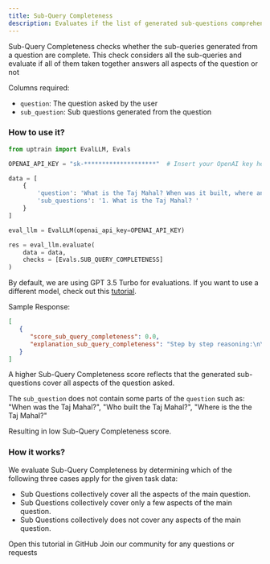 ```yaml
---
title: Sub-Query Completeness
description: Evaluates if the list of generated sub-questions comprehensively cover all aspects of the main question.
---
```


Sub-Query Completeness checks whether the sub-queries generated from a question are complete. This check considers all the sub-queries and evaluate if all of them taken together answers all aspects of the question or not

Columns required:
- `question`: The question asked by the user
- `sub_question`: Sub questions generated from the question

### How to use it?

```python
from uptrain import EvalLLM, Evals

OPENAI_API_KEY = "sk-********************"  # Insert your OpenAI key here

data = [
    {
        'question': 'What is the Taj Mahal? When was it built, where and by whom',
        'sub_questions': '1. What is the Taj Mahal? '        
    }
]

eval_llm = EvalLLM(openai_api_key=OPENAI_API_KEY)

res = eval_llm.evaluate(
    data = data,
    checks = [Evals.SUB_QUERY_COMPLETENESS]
)
```
<Info>By default, we are using GPT 3.5 Turbo for evaluations. If you want to use a different model, check out this [tutorial](https://github.com/uptrain-ai/uptrain/blob/main/examples/open_source_evaluator_tutorial.ipynb).</Info>

Sample Response:
```json
[
   {
      "score_sub_query_completeness": 0.0,
      "explanation_sub_query_completeness": "Step by step reasoning:\n\n1. The main question is \"What is the Taj Mahal? When was it built, where and by whom.\"\n2. The sub-question provided is \"What is the Taj Mahal?\"\n3. The sub-question does not cover the aspects of when it was built, where, and by whom.\n4. The sub-question collectively does not cover any aspects of the main question.\n\n[Choice]: (C) Sub Questions collectively does not cover any aspects of the main question.\n[Explanation]: The sub-question provided collectively does not cover any aspects of the main question."
   }
]
```
<Note>A higher Sub-Query Completeness score reflects that the generated sub-questions cover all aspects of the question asked.</Note>

The `sub_question` does not contain some parts of the `question` such as: "When was the Taj Mahal?", "Who built the Taj Mahal?", "Where is the the Taj Mahal?"

Resulting in low Sub-Query Completeness score.

### How it works?

We evaluate Sub-Query Completeness by determining which of the following three cases apply for the given task data:

* Sub Questions collectively cover all the aspects of the main question.
* Sub Questions collectively cover only a few aspects of the main question.
* Sub Questions collectively does not cover any aspects of the main question.


<CardGroup cols={2}>
  <Card
    title="Tutorial"
    href="https://github.com/uptrain-ai/uptrain/blob/main/examples/checks/sub_query/sub_query_completeness.ipynb"
    icon="github"
    color="#808080"
  >
    Open this tutorial in GitHub
  </Card>
  <Card
    title="Have Questions?"
    href="https://join.slack.com/t/uptraincommunity/shared_invite/zt-1yih3aojn-CEoR_gAh6PDSknhFmuaJeg"
    icon="slack"
    color="#808080"
  >
    Join our community for any questions or requests
  </Card>
</CardGroup>
